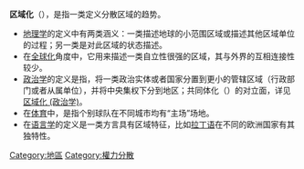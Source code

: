 {{Unreferenced|time=2020-04-18T01:40:50+00:00}}
'''区域化'''（{{lang|en|Regionalization / Regionalisation}}），是指一类定义分散区域的趋势。

*[[地理学|地理学]]的定义中有两类涵义：一类描述地球的小范围区域或描述其他区域单位的过程；另一类是对此区域的状态描述。
*在[[全球化|全球化]]角度中，它用来描述一类自立性很强的区域，其与外界的互相连接性较少。
*[[政治学|政治学]]的定义是指，将一类政治实体或者国家分置到更小的管辖区域（行政部门或者从属单位），并将中央集权下分到地区；共同体化（{{lang|en|unitarisation}}）的对立面，详见[[區域主義|区域化 (政治学)]]。
*在[[体育|体育]]中，是指个别球队在不同城市均有“主场”场地。
*在[[语言学|语言学]]的定义是一类方言具有区域特征，比如[[拉丁语|拉丁语]]在不同的欧洲国家有其独特性。

[[Category:地區|Category:地區]]
[[Category:權力分散|Category:權力分散]]